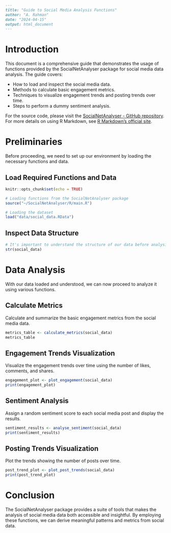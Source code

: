 ```markdown
---
title: "Guide to Social Media Analysis Functions"
author: "A. Rahman"
date: "2024-04-15"
output: html_document
---

```
# Introduction

This document is a comprehensive guide that demonstrates the usage of functions provided by the SocialNetAnalyser package for social media data analysis. The guide covers:

- How to load and inspect the social media data.
- Methods to calculate basic engagement metrics.
- Techniques to visualize engagement trends and posting trends over time.
- Steps to perform a dummy sentiment analysis.

For the source code, please visit the [SocialNetAnalyser - GitHub repository](https://github.com/rahmanumar21/SocialNetAnalyser).
For more details on using R Markdown, see [R Markdown's official site](http://rmarkdown.rstudio.com).


# Preliminaries

Before proceeding, we need to set up our environment by loading the necessary functions and data.

## Load Required Functions and Data

```r
knitr::opts_chunk$set(echo = TRUE)
```

```r
# Loading functions from the SocialNetAnalyser package
source("~/SocialNetAnalyser/R/main.R")

# Loading the dataset
load("data/social_data.RData")
```

## Inspect Data Structure

```r
# It's important to understand the structure of our data before analysis
str(social_data)
```

# Data Analysis

With our data loaded and understood, we can now proceed to analyze it using various functions.

## Calculate Metrics

Calculate and summarize the basic engagement metrics from the social media data.

```r
metrics_table <- calculate_metrics(social_data)
metrics_table
```

## Engagement Trends Visualization

Visualize the engagement trends over time using the number of likes, comments, and shares.

```r
engagement_plot <- plot_engagement(social_data)
print(engagement_plot)
```

## Sentiment Analysis

Assign a random sentiment score to each social media post and display the results.

```r
sentiment_results <- analyse_sentiment(social_data)
print(sentiment_results)
```

## Posting Trends Visualization

Plot the trends showing the number of posts over time.

```r
post_trend_plot <- plot_post_trends(social_data)
print(post_trend_plot)
```

# Conclusion

The SocialNetAnalyser package provides a suite of tools that makes the analysis of social media data both accessible and insightful. By employing these functions, we can derive meaningful patterns and metrics from social data.
